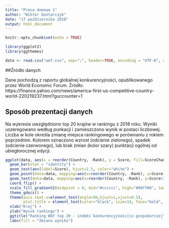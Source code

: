 ```yaml
---
title: "Praca domowa 1"
author: "Wiktor Gontarczyk"
date: "17 października 2018"
output: html_document
---
```


```r
knitr::opts_chunk$set(echo = TRUE)
```

```r
library(ggplot2)
library(ggthemes)

data <- read.csv("wef.csv", sep=";", header=TRUE, encoding = "UTF-8", colClasses=c("numeric","factor", "numeric", "numeric", "numeric"))
```

##Źródło danych 

Dane pochodzą z raportu globalnej konkurencyjności, opublikowanego przez World Economic Forum. Źródło: https://finance.yahoo.com/news/america-first-us-competitive-country-world-220219237.html?guccounter=1

## Sposób prezentacji danych

Na wykresie uwzględniono top 20 krajów w rankingu z 2018 roku. Wyniki uszeregowano według punkacji i zamieszczono wynik w postaci liczbowej. Liczba w kole określa zmianę miejsca rankingowego w porównaniu z rokiem poprzednim. Kolorem oznaczono wzrost (odcienie zielonego), spadek (odcienie czerwonego), lub brak zmian (kolor szary) punktacji ogólnej od ubiegłorocznej edycji.

```r
ggplot(data, aes(x = reorder(Country, -Rank), y = Score, fill=ScoreChange)) + 
  geom_bar(stat = "identity") +
  geom_text(aes(label=Score), hjust=1.5, color="white") +
  geom_point(data=data, mapping=aes(x=reorder(Country, -Rank), y=Score+3), size=6, shape=21, color="white") +
  geom_text(data=data, mapping=aes(x=reorder(Country, -Rank), y=Score+3, label=RankChange), size=3, color="black") +
  coord_flip() + 
  scale_fill_gradient2(midpoint = 0, mid="#cccccc", high="#00ff00", low="#ff0000") +
  theme_gdocs() +
  theme(axis.text.x=element_text(angle=90,hjust=1,vjust=0.5),
        plot.title = element_text(color="black", size=14, face="bold", hjust=0.5)) +
  xlab("Kraj") + 
  ylab("Wynik rankingu") +
  ggtitle("Ranking WEF top 20 - indeks konkurencyjności\n gospodarczej") + 
  labs(fill = "Zmiana wyniku")
```

